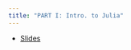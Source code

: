 ```yaml
---
title: "PART I: Intro. to Julia"
---
```


::: {.callout}
- [Slides](slides/SLIDE_julia-intro.qmd)
:::